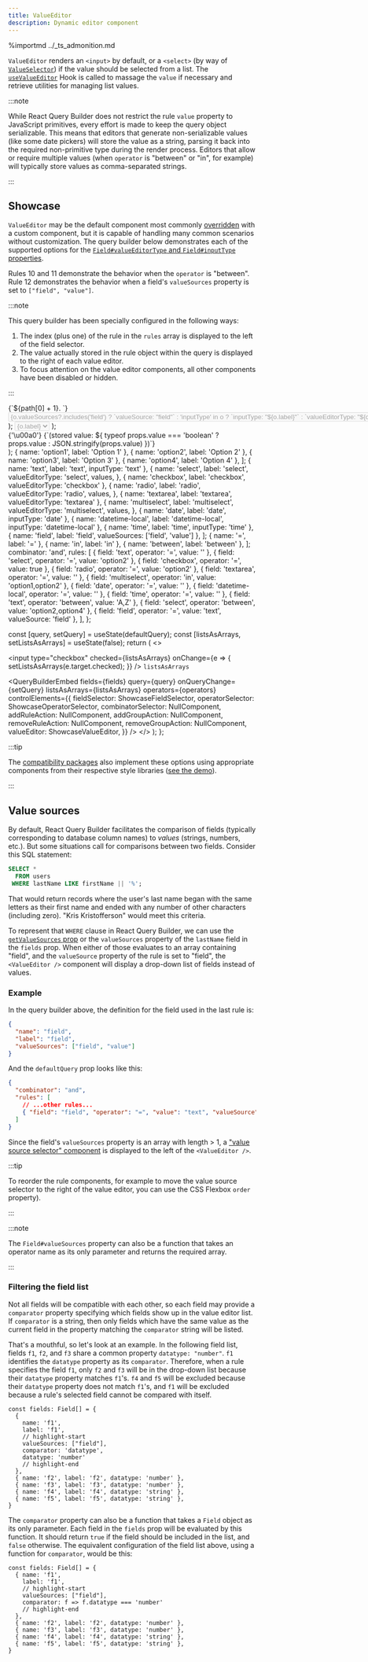 ```yaml
---
title: ValueEditor
description: Dynamic editor component
---
```



%importmd ../\_ts_admonition.md

`ValueEditor` renders an `<input>` by default, or a `<select>` (by way of [`ValueSelector`](./valueselector)) if the value should be selected from a list. The [`useValueEditor`](../utils/hooks#usevalueeditor) Hook is called to massage the `value` if necessary and retrieve utilities for managing list values.

:::note

While React Query Builder does not restrict the rule `value` property to JavaScript primitives, every effort is made to keep the query object serializable. This means that editors that generate non-serializable values (like some date pickers) will store the value as a string, parsing it back into the required non-primitive type during the render process. Editors that allow or require multiple values (when `operator` is "between" or "in", for example) will typically store values as comma-separated strings.

:::

## Showcase

`ValueEditor` may be the default component most commonly [overridden](./querybuilder#valueeditor) with a custom component, but it is capable of handling many common scenarios without customization. The query builder below demonstrates each of the supported options for the [`Field#valueEditorType` and `Field#inputType` properties](../typescript#fields).

Rules 10 and 11 demonstrate the behavior when the `operator` is "between". Rule 12 demonstrates the behavior when a field's `valueSources` property is set to `["field", "value"]`.

:::note

This query builder has been specially configured in the following ways:

1. The index (plus one) of the rule in the `rules` array is displayed to the left of the field selector.
2. The value actually stored in the rule object within the query is displayed to the right of each value editor.
3. To focus attention on the value editor components, all other components have been disabled or hidden.

:::


  <span>
    {`${path[0] + 1}. `}
    <select value={value} disabled>
      {options.map(o => (
        <option key={o.name} value={o.name}>
          {o.valueSources?.includes('field')
            ? `valueSource: "field"`
            : 'inputType' in o
              ? `inputType: "${o.label}"`
              : `valueEditorType: "${o.label}"`}
        </option>
      ))}
    </select>
  </span>
);
  <select value={value} disabled>
    {options.map(o => (
      <option key={o.name} value={o.name}>
        {o.label}
      </option>
    ))}
  </select>
);
  <div style={{ display: 'flex' }}>
    <ValueEditor {...props} skipHook />
    {'\u00a0'}
    <span
      style={{
        fontSize: 'small',
        opacity: 0.5,
      }}>{`(stored value: ${
      typeof props.value === 'boolean' ? props.value : JSON.stringify(props.value)
    })`}</span>
  </div>
);
  { name: 'option1', label: 'Option 1' },
  { name: 'option2', label: 'Option 2' },
  { name: 'option3', label: 'Option 3' },
  { name: 'option4', label: 'Option 4' },
];
  { name: 'text', label: 'text', inputType: 'text' },
  {
    name: 'select',
    label: 'select',
    valueEditorType: 'select',
    values,
  },
  { name: 'checkbox', label: 'checkbox', valueEditorType: 'checkbox' },
  {
    name: 'radio',
    label: 'radio',
    valueEditorType: 'radio',
    values,
  },
  { name: 'textarea', label: 'textarea', valueEditorType: 'textarea' },
  {
    name: 'multiselect',
    label: 'multiselect',
    valueEditorType: 'multiselect',
    values,
  },
  { name: 'date', label: 'date', inputType: 'date' },
  { name: 'datetime-local', label: 'datetime-local', inputType: 'datetime-local' },
  { name: 'time', label: 'time', inputType: 'time' },
  { name: 'field', label: 'field', valueSources: ['field', 'value'] },
];
  { name: '=', label: '=' },
  { name: 'in', label: 'in' },
  { name: 'between', label: 'between' },
];
  combinator: 'and',
  rules: [
    { field: 'text', operator: '=', value: '' },
    { field: 'select', operator: '=', value: 'option2' },
    { field: 'checkbox', operator: '=', value: true },
    { field: 'radio', operator: '=', value: 'option2' },
    { field: 'textarea', operator: '=', value: '' },
    { field: 'multiselect', operator: 'in', value: 'option1,option2' },
    { field: 'date', operator: '=', value: '' },
    { field: 'datetime-local', operator: '=', value: '' },
    { field: 'time', operator: '=', value: '' },
    { field: 'text', operator: 'between', value: 'A,Z' },
    { field: 'select', operator: 'between', value: 'option2,option4' },
    { field: 'field', operator: '=', value: 'text', valueSource: 'field' },
  ],
};

  const [query, setQuery] = useState(defaultQuery);
  const [listsAsArrays, setListsAsArrays] = useState(false);
  return (
    <>
      <p>
        <label>
          <input
            type="checkbox"
            checked={listsAsArrays}
            onChange={e => {
              setListsAsArrays(e.target.checked);
            }}
          />
          <code>listsAsArrays</code>
        </label>
      </p>
      <QueryBuilderEmbed
        fields={fields}
        query={query}
        onQueryChange={setQuery}
        listsAsArrays={listsAsArrays}
        operators={operators}
        controlElements={{
          fieldSelector: ShowcaseFieldSelector,
          operatorSelector: ShowcaseOperatorSelector,
          combinatorSelector: NullComponent,
          addRuleAction: NullComponent,
          addGroupAction: NullComponent,
          removeRuleAction: NullComponent,
          removeGroupAction: NullComponent,
          valueEditor: ShowcaseValueEditor,
        }}
      />
    </>
  );
};

<Showcase />

:::tip

The [compatibility packages](../compat) also implement these options using appropriate components from their respective style libraries ([see the demo](/demo)).

:::

## Value sources

By default, React Query Builder facilitates the comparison of fields (typically corresponding to database column names) to _values_ (strings, numbers, etc.). But some situations call for comparisons between two fields. Consider this SQL statement:

```sql
SELECT *
  FROM users
 WHERE lastName LIKE firstName || '%';
```

That would return records where the user's last name began with the same letters as their first name and ended with any number of other characters (including zero). "Kris Kristofferson" would meet this criteria.

To represent that `WHERE` clause in React Query Builder, we can use the [`getValueSources` prop](./querybuilder#getvaluesources) or the `valueSources` property of the `lastName` field in the `fields` prop. When either of those evaluates to an array containing "field", and the `valueSource` property of the rule is set to "field", the `<ValueEditor />` component will display a drop-down list of fields instead of values.

### Example

In the query builder above, the definition for the field used in the last rule is:

```json
{
  "name": "field",
  "label": "field",
  "valueSources": ["field", "value"]
}
```

And the `defaultQuery` prop looks like this:

```json
{
  "combinator": "and",
  "rules": [
    // ...other rules...
    { "field": "field", "operator": "=", "value": "text", "valueSource": "field" }
  ]
}
```

Since the field's `valueSources` property is an array with length > 1, a ["value source selector" component](./querybuilder#valuesourceselector) is displayed to the left of the `<ValueEditor />`.

:::tip

To reorder the rule components, for example to move the value source selector to the right of the value editor, you can use the CSS Flexbox `order` property).

:::

:::note

The `Field#valueSources` property can also be a function that takes an operator name as its only parameter and returns the required array.

:::

### Filtering the field list

Not all fields will be compatible with each other, so each field may provide a `comparator` property specifying which fields show up in the value editor list. If `comparator` is a string, then only fields which have the same value as the current field in the property matching the `comparator` string will be listed.

That's a mouthful, so let's look at an example. In the following field list, fields `f1`, `f2`, and `f3` share a common property `datatype: "number"`. `f1` identifies the `datatype` property as its `comparator`. Therefore, when a rule specifies the field `f1`, only `f2` and `f3` will be in the drop-down list because their `datatype` property matches `f1`'s. `f4` and `f5` will be excluded because their `datatype` property does not match `f1`'s, and `f1` will be excluded because a rule's selected field cannot be compared with itself.

```tsx
const fields: Field[] = {
  {
    name: 'f1',
    label: 'f1',
    // highlight-start
    valueSources: ["field"],
    comparator: 'datatype',
    datatype: 'number'
    // highlight-end
  },
  { name: 'f2', label: 'f2', datatype: 'number' },
  { name: 'f3', label: 'f3', datatype: 'number' },
  { name: 'f4', label: 'f4', datatype: 'string' },
  { name: 'f5', label: 'f5', datatype: 'string' },
}
```

The `comparator` property can also be a function that takes a `Field` object as its only parameter. Each field in the `fields` prop will be evaluated by this function. It should return `true` if the field should be included in the list, and `false` otherwise. The equivalent configuration of the field list above, using a function for `comparator`, would be this:

```tsx
const fields: Field[] = {
  { name: 'f1',
    label: 'f1',
    // highlight-start
    valueSources: ["field"],
    comparator: f => f.datatype === 'number'
    // highlight-end
  },
  { name: 'f2', label: 'f2', datatype: 'number' },
  { name: 'f3', label: 'f3', datatype: 'number' },
  { name: 'f4', label: 'f4', datatype: 'string' },
  { name: 'f5', label: 'f5', datatype: 'string' },
}
```
